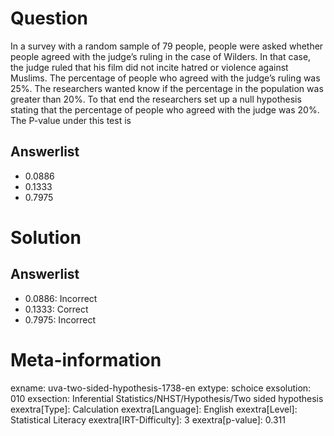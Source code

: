 Question
========

In a survey with a random sample of 79 people, people were asked whether people agreed with the judge's ruling in the case of Wilders. In that case, the judge ruled that his film did not incite hatred or violence against Muslims. The percentage of people who agreed with the judge's ruling was 25%. The researchers wanted know if the percentage in the population was greater than 20%. To that end the researchers set up a null hypothesis stating that the percentage of people who agreed with the judge was 20%. The P-value under this test is

Answerlist
----------

* 0.0886
* 0.1333
* 0.7975

Solution
========

Answerlist
----------

* 0.0886: Incorrect
* 0.1333: Correct
* 0.7975: Incorrect

Meta-information
================
exname: uva-two-sided-hypothesis-1738-en
extype: schoice
exsolution: 010
exsection: Inferential Statistics/NHST/Hypothesis/Two sided hypothesis
exextra[Type]: Calculation
exextra[Language]: English
exextra[Level]: Statistical Literacy
exextra[IRT-Difficulty]: 3
exextra[p-value]: 0.311
